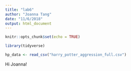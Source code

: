 ```yaml
---
title: "lab6"
author: "Joanna Tang"
date: "11/6/2018"
output: html_document
---
```


```r
knitr::opts_chunk$set(echo = TRUE)
```

```r
library(tidyverse)

hp_data <- read_csv("harry_potter_aggression_full.csv")


```

Hi Joanna!